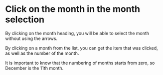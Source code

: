 # Click on the month in the month selection

By clicking on the month heading, you will be able to select the month without using the arrows.

By clicking on a month from the list, you can get the item that was clicked, as well as the number of the month.

It is important to know that the numbering of months starts from zero, so December is the 11th month.

<Sandbox example="action-handlers-click-on-a-month-in-the-month-selection" />
